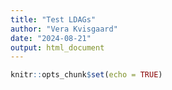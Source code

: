 ```yaml
---
title: "Test LDAGs"
author: "Vera Kvisgaard"
date: "2024-08-21"
output: html_document
---
```


```r
knitr::opts_chunk$set(echo = TRUE)
```

